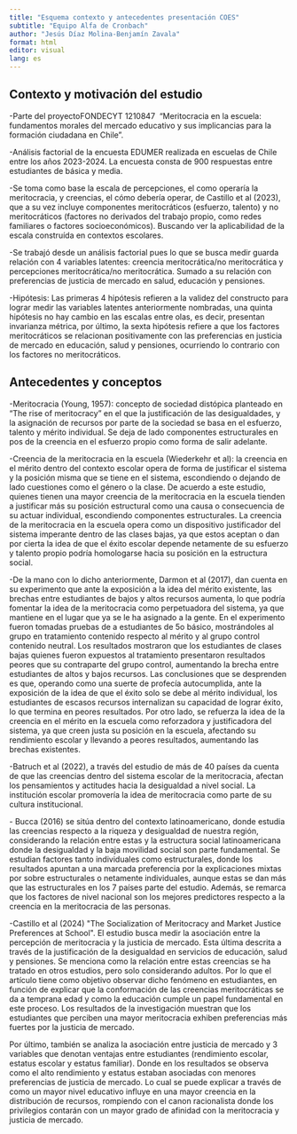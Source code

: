 ```yaml
---
title: "Esquema contexto y antecedentes presentación COES"
subtitle: "Equipo Alfa de Cronbach"
author: "Jesús Díaz Molina-Benjamín Zavala"
format: html
editor: visual
lang: es
---
```


## **Contexto y motivación del estudio**

-Parte del proyectoFONDECYT 1210847  "Meritocracia en la escuela: fundamentos morales del mercado educativo y sus implicancias para la formación ciudadana en Chile".

-Análisis factorial de la encuesta EDUMER realizada en escuelas de Chile entre los años 2023-2024. La encuesta consta de 900 respuestas entre estudiantes de básica y media.

-Se toma como base la escala de percepciones, el como operaría la meritocracia, y creencias, el cómo debería operar, de Castillo et al (2023), que a su vez incluye componentes meritocráticos (esfuerzo, talento) y no meritocráticos (factores no derivados del trabajo propio, como redes familiares o factores socioeconómicos). Buscando ver la aplicabilidad de la escala construída en contextos escolares.

-Se trabajó desde un análisis factorial pues lo que se busca medir guarda relación con 4 variables latentes: creencia meritocrática/no meritocrática y percepciones meritocrática/no meritocrática. Sumado a su relación con preferencias de justicia de mercado en salud, educación y pensiones.

-Hipótesis: Las primeras 4 hipótesis refieren a la validez del constructo para lograr medir las variables latentes anteriormente nombradas, una quinta hipótesis no hay cambio en las escalas entre olas, es decir, presentan invarianza métrica, por último, la sexta hipótesis refiere a que los factores meritocráticos se relacionan positivamente con las preferencias en justicia de mercado en educación, salud y pensiones, ocurriendo lo contrario con los factores no meritocráticos.

## **Antecedentes y conceptos**

-Meritocracia (Young, 1957): concepto de sociedad distópica planteado en "The rise of meritocracy" en el que la justificación de las desigualdades, y la asignación de recursos por parte de la sociedad se basa en el esfuerzo, talento y mérito individual. Se deja de lado componentes estructurales en pos de la creencia en el esfuerzo propio como forma de salir adelante.

-Creencia de la meritocracia en la escuela (Wiederkehr et al): la creencia en el mérito dentro del contexto escolar opera de forma de justificar el sistema y la posición misma que se tiene en el sistema, escondiendo o dejando de lado cuestiones como el género o la clase. De acuerdo a este estudio, quienes tienen una mayor creencia de la meritocracia en la escuela tienden a justificar más su posición estructural como una causa o consecuencia de su actuar individual, escondiendo componentes estructurales. La creencia de la meritocracia en la escuela opera como un dispositivo justificador del sistema imperante dentro de las clases bajas, ya que estos aceptan o dan por cierta la idea de que el éxito escolar depende netamente de su esfuerzo y talento propio podría homologarse hacia su posición en la estructura social.

-De la mano con lo dicho anteriormente, Darmon et al (2017), dan cuenta en su experimento que ante la exposición a la idea del mérito existente, las brechas entre estudiantes de bajos y altos recursos aumenta, lo que podría fomentar la idea de la meritocracia como perpetuadora del sistema, ya que mantiene en el lugar que ya se le ha asignado a la gente. En el experimento fueron tomadas pruebas de a estudiantes de 5o básico, mostrándoles al grupo en tratamiento contenido respecto al mérito y al grupo control contenido neutral. Los resultados mostraron que los estudiantes de clases bajas quienes fueron expuestos al tratamiento presentaron resultados peores que su contraparte del grupo control, aumentando la brecha entre estudiantes de altos y bajos recursos. Las conclusiones que se desprenden es que, operando como una suerte de profecía autocumplida, ante la exposición de la idea de que el éxito solo se debe al mérito individual, los estudiantes de escasos recursos internalizan su capacidad de lograr éxito, lo que termina en peores resultados. Por otro lado, se refuerza la idea de la creencia en el mérito en la escuela como reforzadora y justificadora del sistema, ya que creen justa su posición en la escuela, afectando su rendimiento escolar y llevando a peores resultados, aumentando las brechas existentes.

-Batruch et al (2022), a través del estudio de más de 40 países da cuenta de que las creencias dentro del sistema escolar de la meritocracia, afectan los pensamientos y actitudes hacia la desigualdad a nivel social. La institución escolar promovería la idea de meritocracia como parte de su cultura institucional.

\- Bucca (2016) se sitúa dentro del contexto latinoamericano, donde estudia las creencias respecto a la riqueza y desigualdad de nuestra región, considerando la relación entre estas y la estructura social latinoamericana donde la desigualdad y la baja movilidad social son parte fundamental. Se estudian factores tanto individuales como estructurales, donde los resultados apuntan a una marcada preferencia por la explicaciones mixtas por sobre estructurales o netamente individuales, aunque estas se dan más que las estructurales en los 7 países parte del estudio. Además, se remarca que los factores de nivel nacional son los mejores predictores respecto a la creencia en la meritocracia de las personas.

-Castillo et al (2024) \"The Socialization of Meritocracy and Market Justice Preferences at School\". El estudio busca medir la asociación entre la percepción de meritocracia y la justicia de mercado. Esta última descrita a través de la justificación de la desigualdad en servicios de educación, salud y pensiones. Se menciona como la relación entre estas creencias se ha tratado en otros estudios, pero solo considerando adultos. Por lo que el artículo tiene como objetivo observar dicho fenómeno en estudiantes, en función de explicar que la conformación de las creencias meritocráticas se da a temprana edad y como la educación cumple un papel fundamental en este proceso. Los resultados de la investigación muestran que los estudiantes que perciben una mayor meritocracia exhiben preferencias más fuertes por la justicia de mercado. 

Por último, también se analiza la asociación entre justicia de mercado y 3 variables que denotan ventajas entre estudiantes (rendimiento escolar, estatus escolar y estatus familiar). Donde en los resultados se observa como el alto rendimiento y estatus estaban asociadas con menores preferencias de justicia de mercado. Lo cual se puede explicar a través de como un mayor nivel educativo influye en una mayor creencia en la distribución de recursos, rompiendo con el canon racionalista donde los privilegios contarán con un mayor grado de afinidad con la meritocracia y justicia de mercado.
